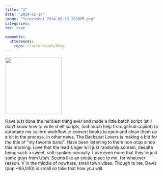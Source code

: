 ```yaml
---
title: "3"
date: "2024-02-18"
image: "Screenshot 2024-02-18 202005.png"
categories: 
toc: true

comments:
  utterances:
    repo: claire-hsieh/blog
---
```


![](Screenshot 2024-02-18 202005.png){fig-align="center" width="184"}

Have just done the nerdiest thing ever and made a little batch script (still don't know how to write shell scripts, had much help from github copilot) to automate my calibre workflow to convert books to epub and clean them up a bit in the process. In other news, The Backseat Lovers is making a bid for the title of "my favorite band". Have been listening to them non-stop since this morning. Love that the lead singer will just randomly scream, despite being such a sweet, soft-spoken normally. Love even more that they're just some guys from Utah. Seems like an exotic place to me, for whatever reason. V in the middle of nowhere, small town vibes. Though to me, Davis (pop \~66,000) is small so take that how you will.
